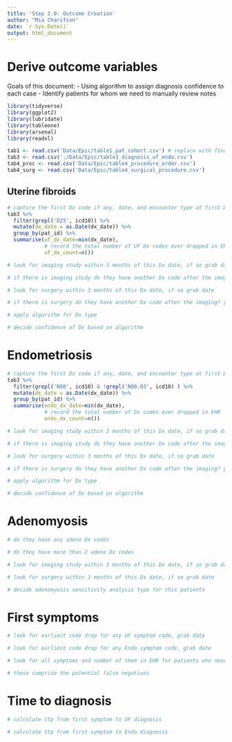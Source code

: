 ```yaml
---
title: 'Step 2.0: Outcome Creation'
author: "Mia Charifson"
date: `r Sys.Date()`
output: html_document
---
```


# Derive outcome variables

Goals of this document:
- Using algorithm to assign diagnosis confidence to each case
- Identify patients for whom we need to manually review notes

```r
library(tidyverse)
library(ggplot2)
library(lubridate)
library(tableone)
library(arsenal)
library(readxl)
```

```r
tab1 <- read.csv('Data/Epic/table1_pat_cohort.csv') # replace with final cohort from step 1
tab3 <- read.csv('./Data/Epic/table3_diagnosis_uf_endo.csv')
tab4_proc <- read.csv('Data/Epic/table4_procedure_order.csv') 
tab4_surg <- read.csv('Data/Epic/table4_surgical_procedure.csv')
```

## Uterine fibroids

```r
# capture the first Dx code if any, date, and encounter type at first Dx code
tab3 %>% 
  filter(grepl('D25', icd10)) %>%
  mutate(dx_date = as.Date(dx_date)) %>%
  group_by(pat_id) %>%
  summarise(uf_dx_date=min(dx_date),
            # record the total number of UF Dx codes ever dropped in EHR
            uf_dx_count=n())
```

```r
# look for imaging study within 3 months of this Dx date, if so grab date

# if there is imaging study do they have another Dx code after the imaging? y/n
```

```r
# look for surgery within 3 months of this Dx date, if so grab date

# if there is surgery do they have another Dx code after the imaging? y/n
```

```r
# apply algorithm for Dx type

# decide confidence of Dx based on algorithm
```

# Endometriosis

```r
# capture the first Dx code if any, date, and encounter type at first Dx code
tab3 %>% 
  filter(grepl('N80', icd10) & !grepl('N80.03', icd10) ) %>%
  mutate(dx_date = as.Date(dx_date)) %>%
  group_by(pat_id) %>%
  summarise(endo_dx_date=min(dx_date),
            # record the total number of Dx codes ever dropped in EHR
            endo_dx_count=n())
```

```r
# look for imaging study within 3 months of this Dx date, if so grab date

# if there is imaging study do they have another Dx code after the imaging? y/n
```

```r
# look for surgery within 3 months of this Dx date, if so grab date

# if there is surgery do they have another Dx code after the imaging? y/n
```

```r
# apply algorithm for Dx type

# decide confidence of Dx based on algorithm
```

# Adenomyosis

```r
# do they have any adeno Dx codes

# do they have more than 2 adeno Dx codes
```

```r
# look for imaging study within 3 months of this Dx date, if so grab date
```

```r
# look for surgery within 3 months of this Dx date, if so grab date
```

```r
# decide adenomyosis sensitivity analysis type for this patients
```

# First symptoms

```r
# look for earliest code drop for any UF symptom code, grab date
```

```r
# look for earliest code drop for any Endo symptom code, grab date
```

```r
# look for all symptoms and number of them in EHR for patients who never get diagnosed

# these comprise the potential false negatives
```

# Time to diagnosis

```r
# calculate ttp from first symptom to UF diagnosis
```

```r
# calculate ttp from first symptom to Endo diagnosis
```